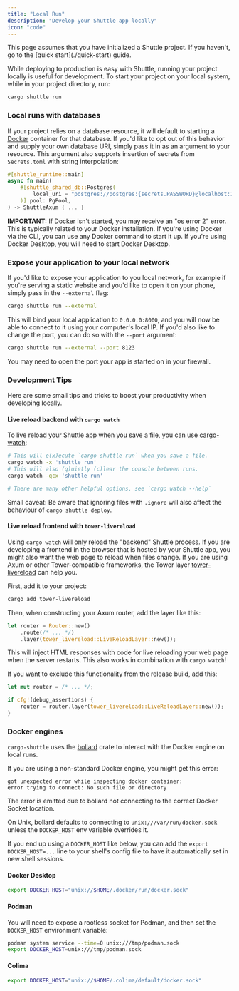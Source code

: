 ```yaml
---
title: "Local Run"
description: "Develop your Shuttle app locally"
icon: "code"
---
```


<Note>
This page assumes that you have initialized a Shuttle project.
If you haven't, go to the [quick start](./quick-start) guide.
</Note>

While deploying to production is easy with Shuttle, running your project locally is
useful for development. To start your project on your local system, while in your
project directory, run:

```bash
cargo shuttle run
```

### Local runs with databases

If your project relies on a database resource, it will default to starting a [Docker](https://docs.docker.com/get-docker/) container for that database.
If you'd like to opt out of this behavior and supply your own database URI, simply pass it in as an argument to your resource.
This argument also supports insertion of secrets from `Secrets.toml` with string interpolation:

```rust
#[shuttle_runtime::main]
async fn main(
    #[shuttle_shared_db::Postgres(
        local_uri = "postgres://postgres:{secrets.PASSWORD}@localhost:16695/postgres"
    )] pool: PgPool,
) -> ShuttleAxum { ... }
```

<Note>**IMPORTANT:** If Docker isn't started, you may receive an "os error 2" error. This is typically related to your Docker installation. If you're using Docker via the CLI, you can use any Docker command to start it up. If you're using Docker Desktop, you will need to start Docker Desktop.</Note>

### Expose your application to your local network

If you'd like to expose your application to you local network, for example if you're serving a static
website and you'd like to open it on your phone, simply pass in the `--external` flag:

```bash
cargo shuttle run --external
```

This will bind your local application to `0.0.0.0:8000`, and you will now be able to connect to it
using your computer's local IP. If you'd also like to change the port, you can do so with the `--port`
argument:

```bash
cargo shuttle run --external --port 8123
```

<Note>You may need to open the port your app is started on in your firewall.</Note>

### Development Tips

Here are some small tips and tricks to boost your productivity when developing locally.

#### Live reload backend with `cargo watch`

To live reload your Shuttle app when you save a file, you can use [cargo-watch](https://github.com/watchexec/cargo-watch):

```bash
# This will e(x)ecute `cargo shuttle run` when you save a file.
cargo watch -x 'shuttle run'
# This will also (q)uietly (c)lear the console between runs.
cargo watch -qcx 'shuttle run'

# There are many other helpful options, see `cargo watch --help`
```

Small caveat: Be aware that ignoring files with `.ignore` will also affect the behaviour of `cargo shuttle deploy`.

#### Live reload frontend with `tower-livereload`

Using `cargo watch` will only reload the "backend" Shuttle process.
If you are developing a frontend in the browser that is hosted by your Shuttle app,
you might also want the web page to reload when files change.
If you are using Axum or other Tower-compatible frameworks, the Tower layer [tower-livereload](https://github.com/leotaku/tower-livereload) can help you.

First, add it to your project:

```bash
cargo add tower-livereload
```

Then, when constructing your Axum router, add the layer like this:

```rust
let router = Router::new()
    .route(/* ... */)
    .layer(tower_livereload::LiveReloadLayer::new());
```

This will inject HTML responses with code for live reloading your web page when the server restarts.
This also works in combination with `cargo watch`!

If you want to exclude this functionality from the release build, add this:

```rust
let mut router = /* ... */;

if cfg!(debug_assertions) {
    router = router.layer(tower_livereload::LiveReloadLayer::new());
}
```

### Docker engines

`cargo-shuttle` uses the [bollard](https://crates.io/crates/bollard) crate to interact with the Docker engine on local runs.

If you are using a non-standard Docker engine, you might get this error:

```text
got unexpected error while inspecting docker container:
error trying to connect: No such file or directory
```

The error is emitted due to bollard not connecting to the correct Docker Socket location.

On Unix, bollard defaults to connecting to `unix:///var/run/docker.sock` unless the `DOCKER_HOST` env variable overrides it.

If you end up using a `DOCKER_HOST` like below, you can add the `export DOCKER_HOST=...` line to your shell's config file to have it automatically set in new shell sessions.

#### Docker Desktop

```bash
export DOCKER_HOST="unix://$HOME/.docker/run/docker.sock"
```

#### Podman

You will need to expose a rootless socket for Podman, and then set the `DOCKER_HOST` environment variable:

```bash
podman system service --time=0 unix:///tmp/podman.sock
export DOCKER_HOST=unix:///tmp/podman.sock
```

#### Colima

```bash
export DOCKER_HOST="unix://$HOME/.colima/default/docker.sock"
```
